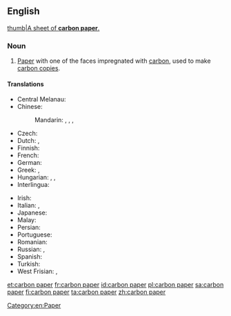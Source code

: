 {{also|carbon-paper}}
==English==
{{wikipedia}}

[[image:Carbon paper.jpg|thumb|A sheet of '''carbon paper'''.]]
===Noun===
{{en-noun|~}}
# [[paper|Paper]] with one of the faces impregnated with [[carbon]], used to make [[carbon copy|carbon copies]].

====Translations====
{{trans-top|paper used to make carbon copies}}
* Central Melanau: {{t|mel|sepan}}
* Chinese:
*: Mandarin: {{t|cmn|碳紙}}, {{t|cmn|碳纸|tr=tànzhǐ}}, {{t+|cmn|複寫紙}}, {{t+|cmn|复写纸|tr=fùxiězhǐ}}
* Czech: {{t|cs|kopírovací papír|m}}
* Dutch: {{t+|nl|carbonpapier|n}}, {{t|nl|doorslagpapier|n}}
* Finnish: {{t+|fi|hiilipaperi}}
* French: {{t+|fr|papier carbone|m}}
* German: {{t|de|Durchschlagpapier|n}}
* Greek: {{t+|el|καρμπόν|n}}, {{t+|el|αποτυπωτικό χαρτί|n}}
* Hungarian: {{t+|hu|indigó}}, {{t+|hu|másolópapír}}, {{t|hu|karbonpapír}}
* Interlingua: {{t|ia|papiro carbon}}
{{trans-mid}}
* Irish: {{t|ga|páipéar carbóin|m}}
* Italian: {{t|it|carta carbone|f}}, {{t|it|carta velina|f}}
* Japanese: {{t|ja|カーボン紙|tr=kābon-shi}}
* Malay: {{t|ms|kertas karbon}}
* Persian: {{t|fa|کاغذ کاربن|tr=kâqaz-e kârbon}}
* Portuguese: {{t|pt|papel-carbono|m}}
* Romanian: {{t|ro|hârtie indigo|f}}
* Russian: {{t|ru|копирова́льная бума́га|f}}, {{t+|ru|копи́рка|f}}
* Spanish: {{t|es|papel carbón}}
* Turkish: {{t|tr|karbon kâğıdı}}
* West Frisian: {{t|fy|karbonpapier|n}}, {{t|fy|trochslachpapier|n}}
{{trans-bottom}}

[[Category:en:Paper]]

[[et:carbon paper]]
[[fr:carbon paper]]
[[id:carbon paper]]
[[pl:carbon paper]]
[[sa:carbon paper]]
[[fi:carbon paper]]
[[ta:carbon paper]]
[[zh:carbon paper]]